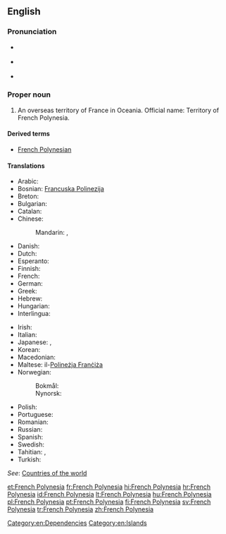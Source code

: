 {{wikipedia}}
==English==

===Pronunciation===
* {{a|UK}} {{IPA|/ˈfrɛntʃ pɒl.ɪˈniː.ʒə/|/ˈfrɛntʃ pɒl.ɪˈniː.zi.ə/|/ˈfrɛntʃ pɒl.ɪˈniː.ʃə/}}
* {{a|US}} {{IPA|/ˈfrɛntʃ pɑ.lɪˈni.ʒə/|/ˈfrɛntʃ pɑ.ləˈni.ʒə/}}
* {{audio|en-us-French Polynesia.ogg|Audio (US)}}

===Proper noun===
{{en-proper noun|head=[[French]] [[Polynesia]]}}

# An overseas territory of France in Oceania. Official name: Territory of French Polynesia.

====Derived terms====
* [[French Polynesian]]

====Translations====
{{trans-top|Overseas territory of France}}
* Arabic: {{t-|ar|بولينزيا الفرنسية|f|tr=buliniizya al-faransíyya}}
* Bosnian: [[Francuska Polinezija]] {{f}}
* Breton: {{t-|br|Polinezia c'hall}}
* Bulgarian: {{t-|bg|Френска Полинезия|f|tr=Frénska Polinézija}}
* Catalan: {{t-|ca|Polinèsia Francesa|f}}
* Chinese:
*: Mandarin: {{t|cmn|法屬波利尼西亞|sc=Hani}}, {{t|cmn|法属波利尼西亚|tr=Fàzhǔ Bōlìníxīyà|sc=Hani}}
* Danish: {{t-|da|Fransk Polynesien}}
* Dutch: {{t-|nl|Frans-Polynesië}}
* Esperanto: {{t-|eo|Franca Polinezio}}
* Finnish: {{t+|fi|Ranskan Polynesia}}
* French: {{t+|fr|Polynésie française|f}}
* German: {{t-|de|Französisch-Polynesien|n}}
* Greek: {{t+|el|Γαλλική Πολυνησία|tr=}}
* Hebrew: {{t-|he|פולינזיה הצרפתית|f|tr=polinezia ha-tsorfatit}}
* Hungarian: {{t+|hu|Francia Polinézia}}
* Interlingua: {{t-|ia|Polynesia Francese}}
{{trans-mid}}
* Irish: {{t-|ga|Polainéis na Fraince|f}}
* Italian: {{t-|it|Polinesia francese|f}}
* Japanese: {{t-|ja|フランス領ポリネシア|tr=Furansu-ryō Porineshia}}, {{t-|ja|仏領ポリネシア|tr=Futsuryō Porineshia}}
* Korean: {{t-|ko|프랑스령 폴리네시아|tr=Peulangseu-ryeong Pollinesia}}
* Macedonian: {{t-|mk|Француска Полинезија|f|tr=Fráncuska Polinézija}}
* Maltese: il-[[Polineżja Franċiża]]
* Norwegian:
*: Bokmål: {{t-|nb|Fransk Polynesia}}
*: Nynorsk: {{t-|nn|Fransk Polynesia}}
* Polish: {{t+|pl|Polinezja Francuska|f}}
* Portuguese: {{t+|pt|Polinésia Francesa}}
* Romanian: {{t-|ro|Polinezia Franceză|f}}
* Russian: {{t-|ru|Французская Полинезия|f|tr=Francúzskaja Polinézija}}
* Spanish: {{t-|es|Polinesia Francesa|f}}
* Swedish: {{t+|sv|Franska Polynesien}}
* Tahitian: {{tø|ty|Pōrīnetia Farāni}}, {{tø|ty|Pōrīnetia Fōrani}}
* Turkish: {{t+|tr|Fransız Polinezyası}}
{{trans-bottom}}

''See'': [[Appendix:Countries of the world|Countries of the world]]

[[Category:en:Dependencies]]
[[Category:en:Islands]]

[[et:French Polynesia]]
[[fr:French Polynesia]]
[[hi:French Polynesia]]
[[hr:French Polynesia]]
[[id:French Polynesia]]
[[lt:French Polynesia]]
[[hu:French Polynesia]]
[[pl:French Polynesia]]
[[pt:French Polynesia]]
[[fi:French Polynesia]]
[[sv:French Polynesia]]
[[tr:French Polynesia]]
[[zh:French Polynesia]]